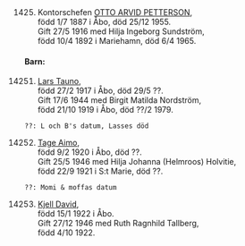 \newpage
\renewcommand\partcontent{PETTERSON 1887-??}

\hypertarget{1425}{}

\

1425. Kontorschefen [OTTO ARVID PETTERSON](#142),  
  född 1/7 1887 i Åbo, död 25/12 1955.  
  Gift 27/5 1916 med Hilja Ingeborg Sundström,  
  född 10/4 1892 i Mariehamn, död 6/4 1965.

#### Barn:

14251. [Lars Tauno](#14251),  
  född 27/2 1917 i Åbo, död 29/5 ??.  
  Gift 17/6 1944 med Birgit Matilda Nordström,  
  född 21/10 1919 i Åbo, död ??/2 1979.

    ??: L och B's datum, Lasses död

14252. [Tage Aimo](#14252),  
  född 9/2 1920 i Åbo, död ??.  
  Gift 25/5 1946 med Hilja Johanna (Helmroos) Holvitie,  
  född 22/9 1921 i S:t Marie, död ??.

    ??: Momi & moffas datum

14253. [Kjell David](#14253),  
  född 15/1 1922 i Åbo.  
  Gift 27/12 1946 med Ruth Ragnhild Tallberg,  
  född 4/10 1922.
